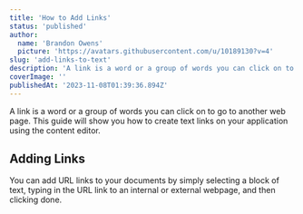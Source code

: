 ```yaml
---
title: 'How to Add Links'
status: 'published'
author:
  name: 'Brandon Owens'
  picture: 'https://avatars.githubusercontent.com/u/10189130?v=4'
slug: 'add-links-to-text'
description: 'A link is a word or a group of words you can click on to go to another web page within your Elegant application; or even external urls. This guide will show you how to create text links on your application using the content editor.'
coverImage: ''
publishedAt: '2023-11-08T01:39:36.894Z'
---
```


A link is a word or a group of words you can click on to go to another web page. This guide will show you how to create text links on your application using the content editor.

## Adding Links

You can add URL links to your documents by simply selecting a block of text, typing in the URL link to an internal or external webpage, and then clicking done.

<div class="my-8 shadow-xl"><img class="rounded-xl" src="/api/images/elegant_content_editor_adding_links-kyND.gif" alt=""></div>

